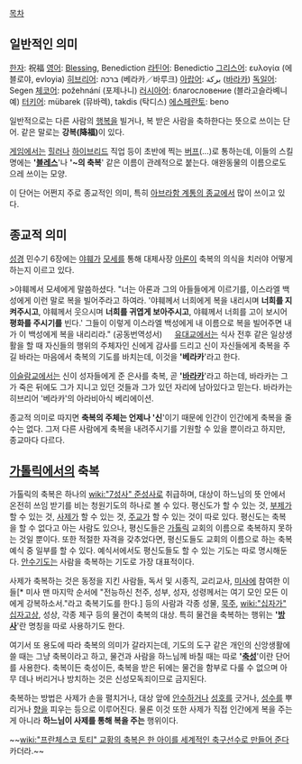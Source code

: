 [[목차]]
== 일반적인 의미 ==
[[한자]]: 祝福
[[영어]]: [[Blessing]], Benediction
[[라틴어]]: Benedictio
[[그리스어]]: ευλογία (에블로야, evloyia)
[[히브리어]]: ברכה‎ (베라카／바루크)
[[아랍어]]: بركة ([[바라카]])
[[독일어]]: Segen
[[체코어]]: požehnání (포제나니)
[[러시아어]]: благословение (블라고슬라볘니예)
[[터키어]]: mübarek (뮤바렉), takdis (탁디스)
[[에스페란토]]: beno

일반적으로는 다른 사람의 [[행복]]을 빌거나, 복 받은 사람을 축하한다는 뜻으로 쓰이는 단어. 같은 말로는 '''강복(降福)'''이 있다.

[[게임]]에서는 [[힐러]]나 [[하이브리드]] 직업 등이 초반에 찍는 [[버프]](...)로 통하는데, 이들의 스킬명에는 ''''[[블레스]]''''나 ''''~의 축복'''' 같은 이름이 관례적으로 붙는다. 애완동물의 이름으로도 으레 쓰이는 모양.

이 단어는 어쩐지 주로 종교적인 의미, 특히 [[아브라함 계통의 종교]]에서 많이 쓰이고 있다.

== 종교적 의미 ==
[[성경]] 민수기 6장에는 [[야훼]]가 [[모세]]를 통해 대제사장 [[아론]]이 축복의 의식을 치러야 어떻게 하는지 이르고 있다.

>야훼께서 모세에게 말씀하셨다. "너는 아론과 그의 아들들에게 이르기를, 이스라엘 백성에게 이런 말로 복을 빌어주라고 하여라. '야훼께서 너희에게 복을 내리시며 '''너희를 지켜주시고''', 야훼께서 웃으시며 '''너희를 귀엽게 보아주시고''', 야훼께서 너희를 고이 보시어 '''평화를 주시기를''' 빈다.' 그들이 이렇게 이스라엘 백성에게 내 이름으로 복을 빌어주면 내가 이 백성에게 복을 내리리라." (공동번역성서)
　
[[유대교]]에서는 식사 전후 같은 일상생활을 할 때 자신들의 행위의 주체자인 신에게 감사를 드리고 신이 자신들에게 축복을 주길 바라는 마음에서 축복의 기도를 바치는데, 이것을 ''''베라카''''라고 한다.

[[이슬람교]]에서는 신이 성자들에게 준 은사를 축복, 곧 ''''[[바라카]]''''라고 하는데, 바라카는 그가 죽은 뒤에도 그가 지니고 있던 것들과 그가 있던 자리에 남아있다고 믿는다. 바라카는 히브리어 '베라카'의 아라비아식 베리에이션.

종교적 의미로 따지면 '''축복의 주체는 언제나 '신''''이기 때문에 인간이 인간에게 축복을 줄 수는 없다. 그저 다른 사람에게 축복을 내려주시기를 기원할 수 있을 뿐이라고 하지만, 종교마다 다르다.

== [[가톨릭]]에서의 축복 ==
가톨릭의 축복은 하나의 [[wiki:"7성사" 준성사]]로 취급하며, 대상이 하느님의 뜻 안에서 온전히 쓰임 받기를 비는 청원기도의 하나로 볼 수 있다. 평신도가 할 수 있는 것, [[부제]]가 할 수 있는 것, [[사제]]가 할 수 있는 것, [[주교]]가 할 수 있는 것이 따로 있다. 평신도는 축복을 할 수 없다고 아는 사람도 있으나, 평신도들은 [[가톨릭]] 교회의 이름으로 축복하지 못하는 것일 뿐이다. 또한 적절한 자격을 갖추었다면, 평신도들도 교회의 이름으로 하는 축복예식 중 일부를 할 수 있다. 예식서에서도 평신도들도 할 수 있는 기도는 따로 명시해둔다. [[안수기도]]는 사람을 축복하는 기도로 가장 대표적이다.

사제가 축복하는 것은 동정을 지킨 사람들, 독서 및 시종직, 교리교사, [[미사]]에 참여한 이들[* 미사 맨 마지막 순서에 "전능하신 천주, 성부, 성자, 성령께서는 여기 모인 모든 이에게 강복하소서."라고 축복기도를 한다.] 등의 사람과 각종 성물, [[묵주]], [[wiki:"십자가" 십자고상]], 성상, 각종 제구 등의 물건이 축복의 대상. 특히 물건을 축복하는 행위는 ''''[[방사]]''''란 명칭을 따로 사용하기도 한다.

여기서 또 용도에 따라 축복의 의미가 갈라지는데, 기도의 도구 같은 개인의 신앙생활에 쓸 때는 그냥 축복이라고 하고, 물건과 사람을 하느님께 바칠 때는 따로 ''''[[축성]]''''이란 단어를 사용한다. 축복이든 축성이든, 축복을 받은 뒤에는 물건을 함부로 다룰 수 없으며 아무 데나 버리거나 방치하는 것은 신성모독죄이므로 금지된다.

축복하는 방법은 사제가 손을 펼치거나, 대상 앞에 [[안수]]하거나 [[성호]]를 긋거나, [[성수]]를 뿌리거나 [[향]]을 피우는 등으로 이루어진다. 물론 이것 또한 사제가 직접 인간에게 복을 주는 게 아니라 '''하느님이 사제를 통해 복을 주는''' 행위이다.

~~[[wiki:"프란체스코 토티" 교황의 축복은 한 아이를 세계적인 축구선수로 만들어 준다]] 카더라.~~
